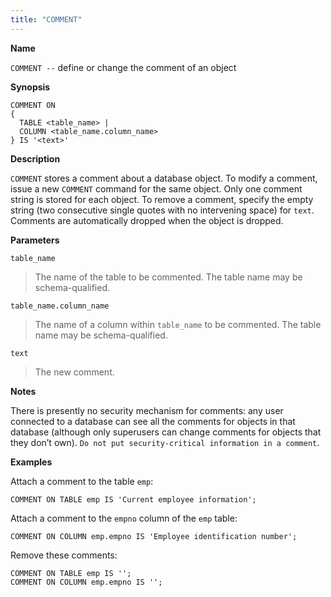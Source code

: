 ```yaml
---
title: "COMMENT"
---
```


<div id="comment" class="registered_link"></div>

**Name**

`COMMENT --` define or change the comment of an object

**Synopsis**

```text
COMMENT ON
{
  TABLE <table_name> |
  COLUMN <table_name.column_name>
} IS '<text>'
```

**Description**

`COMMENT` stores a comment about a database object. To modify a comment, issue a new `COMMENT` command for the same object. Only one comment string is stored for each object. To remove a comment, specify the empty string (two consecutive single quotes with no intervening space) for `text`. Comments are automatically dropped when the object is dropped.

**Parameters**

`table_name`

> The name of the table to be commented. The table name may be schema-qualified.

`table_name.column_name`

> The name of a column within `table_name` to be commented. The table name may be schema-qualified.

`text`

> The new comment.

**Notes**

There is presently no security mechanism for comments: any user connected to a database can see all the comments for objects in that database (although only superusers can change comments for objects that they don’t own). `Do not put security-critical information in a comment`.

**Examples**

Attach a comment to the table `emp`:

```text
COMMENT ON TABLE emp IS 'Current employee information';
```

Attach a comment to the `empno` column of the `emp` table:

```text
COMMENT ON COLUMN emp.empno IS 'Employee identification number';
```

Remove these comments:

```text
COMMENT ON TABLE emp IS '';
COMMENT ON COLUMN emp.empno IS '';
```
